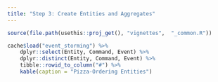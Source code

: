 ---
title: "Step 3: Create Entities and Aggregates"
---

```{r, include = FALSE}
source(file.path(usethis::proj_get(), "vignettes",  "_common.R"))
```

```{r domain-entity-table}
cache$load("event_storming") %>% 
    dplyr::select(Entity, Command, Event) %>% 
    dplyr::distinct(Entity, Command, Event) %>% 
    tibble::rowid_to_column("#") %>% 
    kable(caption = "Pizza-Ordering Entities")
```
